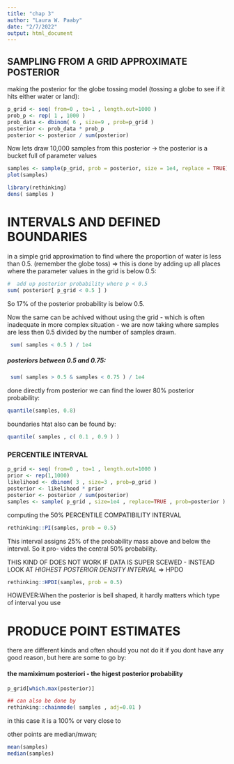 ```yaml
---
title: "chap 3"
author: "Laura W. Paaby"
date: "2/7/2022"
output: html_document
---
```


## SAMPLING FROM A GRID APPROXIMATE POSTERIOR 
making the posterior for the globe tossing model (tossing a globe to see if it hits either water or land):

```r
p_grid <- seq( from=0 , to=1 , length.out=1000 ) 
prob_p <- rep( 1 , 1000 )
prob_data <- dbinom( 6 , size=9 , prob=p_grid )
posterior <- prob_data * prob_p
posterior <- posterior / sum(posterior)
```

Now lets draw 10,000 samples from this posterior -> the posterior is a bucket full of parameter values

```r
samples <- sample(p_grid, prob = posterior, size = 1e4, replace = TRUE) #size is here the amount of samples you draw - the higher the value the closer will it be to ideal - and the longer itll take
plot(samples)
```

```r
library(rethinking)
dens( samples )
```
# INTERVALS AND DEFINED BOUNDARIES 
in a simple grid approximation to find where the proportion of water is less than 0.5. (remember the globe toss) => this is done by adding up all places where the parameter values in the grid is below 0.5:
```r
#  add up posterior probability where p < 0.5 
sum( posterior[ p_grid < 0.5 ] )
```

So 17% of the posterior probability is below 0.5. 

Now the same can be achived without using the grid - which is often inadequate in more complex situation - we are now taking where samples are less then 0.5 divided by the number of samples drawn. 
```r
 sum( samples < 0.5 ) / 1e4
```

##### posteriors between 0.5 and 0.75:
```r
 sum( samples > 0.5 & samples < 0.75 ) / 1e4
```


done directly from posterior we can find the lower 80% posterior probability:
```r
quantile(samples, 0.8)
```

boundaries htat also can be found by:
```r
quantile( samples , c( 0.1 , 0.9 ) )
```






### PERCENTILE INTERVAL
```r
p_grid <- seq( from=0 , to=1 , length.out=1000 ) 
prior <- rep(1,1000)
likelihood <- dbinom( 3 , size=3 , prob=p_grid ) 
posterior <- likelihood * prior
posterior <- posterior / sum(posterior)
samples <- sample( p_grid , size=1e4 , replace=TRUE , prob=posterior )
```


computing the 50% PERCENTILE COMPATIBILITY INTERVAL 
```r
rethinking::PI(samples, prob = 0.5)
```

This interval assigns 25% of the probability mass above and below the interval. So it pro- vides the central 50% probability.

THIS KIND OF DOES NOT WORK IF DATA IS SUPER SCEWED - INSTEAD LOOK AT *HIGHEST POSTERIOR DENSITY INTERVAL* => HPDO

```r
rethinking::HPDI(samples, prob = 0.5)
```

HOWEVER:When the posterior is bell shaped, it hardly matters which type of interval you use



# PRODUCE POINT ESTIMATES
there are different kinds and often should you not do it if you dont have any good reason, but here are some to go by:

#### the mamiximum posteriori - the higest posterior probability
```r
p_grid[which.max(posterior)]

## can also be done by
rethinking::chainmode( samples , adj=0.01 )
```
in this case it is a 100% or very close to

other points are median/mwan;
```r
mean(samples)
median(samples)
```



